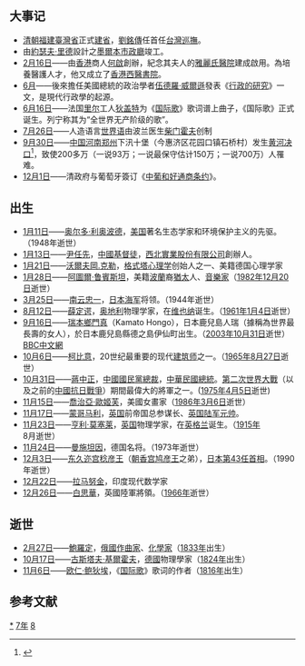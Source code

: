 {{yearTOC|1887|清'''[[光绪|光绪]]十三年'''；越南'''[[同慶_(越南)|同慶]]二年'''；日本'''[[明治|明治]]二十年'''}}
== 大事记 ==
* [[清朝|清朝]][[福建臺灣省|福建臺灣省]]正式[[台灣建省|建省]]，[[劉銘傳|劉銘傳]]任首任[[台灣巡撫|台灣巡撫]]。
* 由[[約瑟夫·里德|約瑟夫·里德]]設計之[[墨爾本市政廳|墨爾本市政廳]]竣工。
* [[2月16日|2月16日]]——由[[香港|香港]]商人[[何啟|何啟]]創辦，紀念其夫人的[[雅麗氏醫院|雅麗氏醫院]]建成啟用。為培養醫護人才，他又成立了[[香港西醫書院|香港西醫書院]]。
* [[6月|6月]]——後來擔任美國總統的政治學者[[伍德羅·威爾遜|伍德羅·威爾遜]]發表《[[行政的研究|行政的研究]]》一文，是現代行政學的起源。
* [[6月16日|6月16日]]——法国[[里尔|里尔]]工人[[皮埃爾·狄蓋特|狄盖特]]为《[[国际歌|国际歌]]》歌词谱上曲子，《国际歌》正式诞生。列宁称其为“全世界无产阶级的歌”。
* [[7月26日|7月26日]]——人造语言[[世界语|世界语]]由波兰医生[[柴门霍夫|柴门霍夫]]创制
* [[9月30日|9月30日]]——[[中国|中国]][[河南|河南]][[郑州|郑州]]下汛十堡（今惠济区花园口镇石桥村）发生[[1887年黄河决口|黄河决口]]<ref>{{cite web|title=1887年9月30日 黄河决口|url=http://www.people.com.cn/GB/historic/0930/3210.html|work=人民日报|date=2011-09-30|accessdate=2020-06-25|archive-date=2020-06-09|archive-url=https://web.archive.org/web/20200609061844/http://www.people.com.cn/GB/historic/0930/3210.html|dead-url=no}}</ref>，致使200多万（一说93万；一说最保守估计150万；一说700万）人罹难。
* [[12月1日|12月1日]]——清政府与葡萄牙簽订《[[中葡和好通商条约|中葡和好通商条约]]》。

== 出生 ==
* [[1月11日|1月11日]]——[[奥尔多·利奥波德|奥尔多·利奥波德]]，[[美国|美国]]著名生态学家和环境保护主义的先驱。（1948年逝世）
* [[1月13日|1月13日]]——[[尹任先|尹任先]]，[[中國|中國]][[基督徒|基督徒]]，[[西北實業股份有限公司|西北實業股份有限公司]]創辦人。
* [[1月21日|1月21日]]——[[沃爾夫岡·苛勒|沃爾夫岡.克勒]]，[[格式塔學派|格式塔心理学]]创始人之一、美籍德国心理学家
* [[1月28日|1月28日]]——[[阿圖爾·鲁賓斯坦|阿圖爾·鲁賓斯坦]]，美籍[[波蘭|波蘭]]裔[[猶太|猶太]]人、[[音樂家|音樂家]]（[[1982年|1982年]][[12月20日|12月20日]]逝世）
* [[3月25日|3月25日]]——[[南云忠一|南云忠一]]，[[日本海军|日本海军]]将领。（1944年逝世）
* [[8月12日|8月12日]]——[[薛定谔|薛定谔]]，[[奥地利|奥地利]]物理学家，在[[维也纳|维也纳]]诞生。（[[1961年|1961年]][[1月4日|1月4日]]逝世）
* [[9月16日|9月16日]]——[[瑞本鄉門真|瑞本鄉門真]]（Kamato Hongo），日本鹿兒島人瑞（據稱為世界最長壽的女人），於日本鹿兒島縣德之島伊仙町出生。（[[2003年|2003年]][[10月31日|10月31日]]逝世）[http://news.bbc.co.uk/chinese/trad/hi/newsid_3230000/newsid_3230800/3230835.stm BBC中文網]{{Wayback|url=http://news.bbc.co.uk/chinese/trad/hi/newsid_3230000/newsid_3230800/3230835.stm |date=20180705063658 }}
* [[10月6日|10月6日]]——[[柯比意|柯比意]]，20世纪最重要的现代[[建筑师|建筑师]]之一。（[[1965年|1965年]][[8月27日|8月27日]]逝世）
* [[10月31日|10月31日]]——[[蔣中正|蔣中正]]，[[中國國民黨總裁|中國國民黨總裁]]，[[中華民國總統|中華民國總統]]。[[第二次世界大戰|第二次世界大戰]]（以及之前的[[中國抗日戰爭|中國抗日戰爭]]）期間最偉大的將軍之一。([[1975年|1975年]][[4月5日|4月5日]]逝世)
* [[11月15日|11月15日]]——[[喬治亞·歐姬芙|喬治亞·歐姬芙]]，美國女畫家（[[1986年|1986年]][[3月6日|3月6日]]逝世）
* [[11月17日|11月17日]]——[[蒙哥马利|蒙哥马利]]，[[英国|英国]]前帝国总参谋长、[[英国陆军元帅|英国陆军元帅]]。
* [[11月23日|11月23日]]——[[亨利·莫塞莱|亨利·莫塞莱]]，[[英国|英国]]物理学家，在[[英格兰|英格兰]]诞生。（[[1915年|1915年]]8月逝世）
* [[11月24日|11月24日]]——[[曼施坦因|曼施坦因]]，德国名将。（1973年逝世）
* [[12月3日|12月3日]]——[[东久迩宫稔彦王|东久迩宫稔彦王]]（[[朝香宫鸠彦王|朝香宫鸠彦王]]之弟），[[日本首相|日本第43任首相]]。（1990年逝世）
* [[12月22日|12月22日]]——[[拉马努金|拉马努金]]，印度现代数学家
* [[12月26日|12月26日]]——[[白思華|白思華]]，英國陸軍將領。（[[1966年|1966年]]逝世）

== 逝世 ==
{{Wikisource year mention}}
* [[2月27日|2月27日]]——[[鮑羅定|鮑羅定]]，[[俄國|俄國]][[作曲家|作曲家]]、[[化學家|化學家]]（[[1833年|1833年]]出生）
* [[10月17日|10月17日]]——[[古斯塔夫·基爾霍夫|古斯塔夫·基爾霍夫]]，[[德國|德國]]物理學家（[[1824年|1824年]]出生）
* [[11月6日|11月6日]]——[[欧仁·鲍狄埃|欧仁·鲍狄埃]]，《[[国际歌|国际歌]]》歌词的作者（[[1816年|1816年]]出生）
<!--NO2STUB_LIST-->


[[Category:1887年|*]]
[[Category:1880年代|7年]]
[[Category:19世纪各年|8]]

==参考文献==